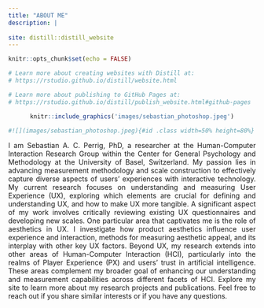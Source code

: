 ```yaml
---
title: "ABOUT ME"
description: |
  
site: distill::distill_website
---
```


```r
knitr::opts_chunk$set(echo = FALSE)

# Learn more about creating websites with Distill at:
# https://rstudio.github.io/distill/website.html

# Learn more about publishing to GitHub Pages at:
# https://rstudio.github.io/distill/publish_website.html#github-pages

```


<center>

```r
knitr::include_graphics('images/sebastian_photoshop.jpeg')

#![](images/sebastian_photoshop.jpeg){#id .class width=50% height=80%} ![](images/sebastian_photoshop.jpeg){width=40% height=40%}

```

</center>

<p style="text-align: justify"> 
I am Sebastian A. C. Perrig, PhD, a researcher at the Human-Computer Interaction Research Group within the Center for General Psychology and Methodology at the University of Basel, Switzerland. My passion lies in advancing measurement methodology and scale construction to effectively capture diverse aspects of users' experiences with interactive technology. My current research focuses on understanding and measuring User Experience (UX), exploring which elements are crucial for defining and understanding UX, and how to make UX more tangible. A significant aspect of my work involves critically reviewing existing UX questionnaires and developing new scales. One particular area that captivates me is the role of aesthetics in UX. I investigate how product aesthetics influence user experience and interaction, methods for measuring aesthetic appeal, and its interplay with other key UX factors. Beyond UX, my research extends into other areas of Human-Computer Interaction (HCI), particularly into the realms of Player Experience (PX) and users' trust in artificial intelligence. These areas complement my broader goal of enhancing our understanding and measurement capabilities across different facets of HCI. Explore my site to learn more about my research projects and publications. Feel free to reach out if you share similar interests or if you have any questions. </p>